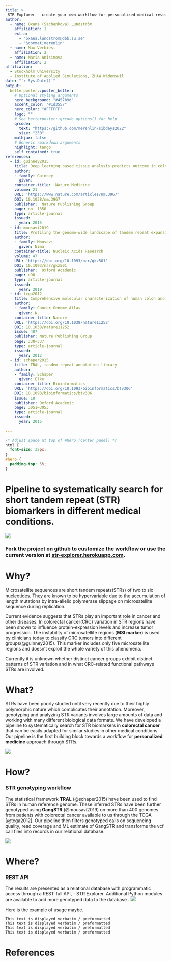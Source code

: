 ```yaml
---
title: >
 STR Explorer - create your own workflow for personalized medical research with STRs.
author:
  - name: Oxana (Sachenkova) Lundström
    affiliation: 1
    extra:
      - "oxana.lundstrom@dbb.su.se"
      - "&commat;merenlin"
  - name: Max Verbiest
    affiliation: 2
  - name: Maria Anisimova
    affiliation: 2
affiliation:
  - Stockholm University
  - Institute of Applied Simulations, ZHAW Wädenswil
date: "`r Sys.Date()`"
output:
  betterposter::poster_better:
    # Optional styling arguments
    hero_background: "#457b9d"
    accent_color: "#1d3557"
    hero_color: "#FFFFFF"
    logo: ""
    # See betterposter::qrcode_options() for help
    qrcode:
      text: "https://github.com/merenlin/sibdays2022"
      size: "250"
    mathjax: false
    # Generic rmarkdown arguments
    highlight: tango
    self_contained: true
references:
  - id: guinney2015
    title: Deep learning based tissue analysis predicts outcome in colorectal cancer.
    author:
    - family: Guinney
      given: 
    container-title:  Nature Medicine
    volume: 21
    URL: 'https://www.nature.com/articles/nm.3967'
    DOI: 10.1038/nm.3967 
    publisher:  Nature Publishing Group
    page: no. 1350
    type: article-journal
    issued:
      year: 2015
  - id: mousavi2019
    title: Profiling the genome-wide landscape of tandem repeat expansions
    author:
    - family: Mousavi
      given: Nima
    container-title: Nucleic Acids Research
    volume: 47
    URL: 'https://doi.org/10.1093/nar/gkz501'
    DOI: 10.1093/nar/gkz501
    publisher:  Oxford Academic
    page: e90
    type: article-journal
    issued:
      year: 2019
  - id: tcga2012
    title: Comprehensive molecular characterization of human colon and rectal cancer
    author:
    - family: Cancer Genome Atlas 
      given: N.
    container-title: Nature 
    URL: 'https://doi.org/10.1038/nature11252'
    DOI: 10.1038/nature11252 
    issue: 487
    publisher: Nature Publishing Group
    page: 330–337
    type: article-journal
    issued:
      year: 2012
  - id: schaper2015
    title: TRAL, tandem repeat annotation library
    author: 
    - family: Schaper
      given: Elke
    container-title: Bioinformatics
    URL: 'https://doi.org/10.1093/bioinformatics/btv306'
    DOI: 10.1093/bioinformatics/btv306 
    issue: 18
    publisher: Oxford Academic
    page: 3051–3053
    type: article-journal
    issued:
      year: 2015
      
---
```


```css
/* Adjust space at top of #hero (center panel) */
html {
  font-size: 32px;
}
#hero {
  padding-top: 5%;
}
```


<div id="hero">
<!--
  Center Column of Poster

  * The main text goes in <h1> (single #) header.
  * You can add additional text if desired.
-->


# Pipeline to systematically search for **short tandem repeat (STR) biomarkers** in different medical conditions. 

![](https://raw.githubusercontent.com/merenlin/sibdays2022/main/img/main_illustration.png)

### Fork the project on github to customize the workflow or use the current version at [**str-explorer.herokuapp.com**](str-explorer.herokuapp.com).

</div>



<div id="left-bar">
<!-- Text in the left bar, title and authors added automatically -->

# Why?

Microsatellite sequences are short tandem repeats(STRs) of two to six nucleotides. They are known to be hypervariable due to the accumulation of length mutations by intra-allelic polymerase slippage on microsatellite sequence during replication.

Current evidence suggests that STRs play an important role in cancer and other diseases. In colorectal cancer(CRC) variation in STR regions have been shown to influence protein-expression levels and increase tumor progression. The instability of microsatellite regions (**MSI marker**) is used by clinicians today to classify CRC tumors into different groups(@guinney2015). This marker includes only five microsatellite regions and doesn’t exploit the whole variety of this phenomena.

Currently it is unknown whether distinct cancer groups exhibit distinct patterns of STR variation and in what CRC-related functional pathways STRs are involved.


# What?

STRs have been poorly studied until very recently due to their highly polymorphic nature which complicates their annotation. Moreover, genotyping and analyzing STR variants involves large amounts of data and working with many different biological data formats. 
We have developed a pipeline to systematically search for STR biomarkers in **colorectal cancer** that can be easily adapted for similar studies in other medical conditions. Our pipeline is the first building block towards a workflow for **personalized medicine** approach through STRs.
 
![](https://raw.githubusercontent.com/merenlin/sibdays2022/main/img/uni_logos.png)
</div>



<div id="right-bar">
<!-- Right bar -->
# How? 

### STR genotyping workflow

The statistical framework **TRAL** (@schaper2015) have been used to find STRs in human reference genome. These inferred STRs have been further genotyped using **GangSTR** (@mousavi2019) on more than 400 genomes from patients with colorectal cancer available to us through the TCGA [@tcga2012]. Our pipeline then filters genotyped calls on sequencing quality, read coverage and ML estimate of GangSTR and transforms the vcf call files into records in our relational database. 

![](https://raw.githubusercontent.com/merenlin/sibdays2022/main/img/genotyping_flowchart.png)

# Where?

### REST API

 The results are presented as a relational database with programmatic access through a REST-full API, - STR Explorer. Additional Python modules are available to add more genotyped data to the database .
![](https://raw.githubusercontent.com/merenlin/sibdays2022/main/img/architecture_strexplorer.png)

Here is the example of usage maybe. 

```
This text is displayed verbatim / preformatted
This text is displayed verbatim / preformatted
This text is displayed verbatim / preformatted
This text is displayed verbatim / preformatted

```


</div>
# References




 
